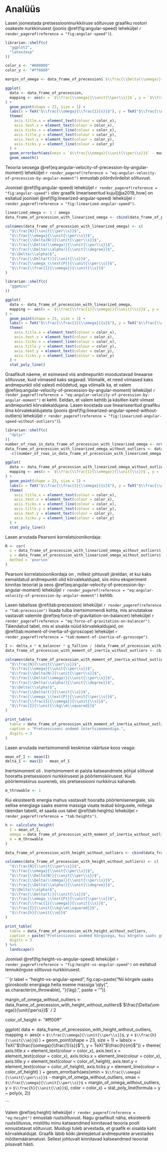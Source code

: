 \onecolumn

# Analüüs

Lasen joonestada pretsessiooninurkkiiruse sõltuvuse graafiku rootori osakeste nurkkiirusest (joonis \@ref(fig:angular-speed) leheküljel `r render_pageref(reference = "fig:angular-speed")`).

```r
librarian::shelf(c(
  "ggplot2",
  "latex2exp"
))

color_x <- "#008000"
color_y <- "#ff6600"                                                                                                                         

margin_of_omega <- data_frame_of_precession$`$\\frac{\\Delta(\\omega)}{\\unit{\\per\\s}}$` / 2         # 8

ggplot(
  data <- data_frame_of_precession,
  mapping <- aes(x = `$\\frac{\\omega}{\\unit{\\per\\s}}$`, y = `$\\frac{\\omega_\\text{P}}{\\unit{\\per\\s}}$`)
) +
  geom_point(shape = 23, size = 1) +
  labs(x = TeX("$\\frac{\\omega}{\\frac{1}{s}}$"), y = TeX("$\\frac{\\omega_P}{\\frac{1}{s}}$")) +
  theme(
    axis.title.x = element_text(colour = color_x),
    axis.text.x = element_text(colour = color_x),
    axis.ticks.x = element_line(colour = color_x),
    axis.title.y = element_text(colour = color_y),
    axis.text.y = element_text(colour = color_y),
    axis.ticks.y = element_line(colour = color_y)
  ) +
  geom_errorbarh(aes(xmin = `$\\frac{\\omega}{\\unit{\\per\\s}}$` - margin_of_omega, xmax = `$\\frac{\\omega}{\\unit{\\per\\s}}$` + margin_of_omega, y = `$\\frac{\\omega_\\text{P}}{\\unit{\\per\\s}}$`), color = color_x) +
  geom_smooth()

```
    
Teooria seosega \@ref(eq:angular-velocity-of-precession-by-angular-moment) leheküljel `r render_pageref(reference = "eq:angular-velocity-of-precession-by-angular-moment")` ennustab pöördvõrdelist sõltuvust.

Joonisel \@ref(fig:angular-speed) leheküljel `r render_pageref(reference = "fig:angular-speed")` olev graafik lineariseeritud kujul[@a2019_how] on esitatud joonisel \@ref(fig:linearized-angular-speed) leheküljel `r render_pageref(reference = "fig:linearized-angular-speed")`.

```r
linearized_omega <- 1 / omega
data_frame_of_precession_with_linearized_omega <- cbind(data_frame_of_precession, linearized_omega)

colnames(data_frame_of_precession_with_linearized_omega) <- c(
  "$\\frac{N}{\\unit{\\per\\s}}$",
  "$\\frac{\\omega}{\\unit{\\per\\s}}$",
  "$\\frac{\\Delta(N)}{\\unit{\\per\\s}}$",
  "$\\frac{\\Delta(\\omega)}{\\unit{\\per\\s}}$",
  "$\\frac{\\Delta(\\alpha)}{\\unit{\\degree}}$",
  "$\\Delta(\\alpha)$",
  "$\\frac{\\Delta(t)}{\\unit{\\s}}$",
  "$\\frac{\\omega_\\text{P}}{\\unit{\\per\\s}}$",
  "$\\frac{\\frac{1}{\\omega}}{\\unit{\\s}}$"
)

librarian::shelf(c(
  "ggpmisc"
))

ggplot(
  data <- data_frame_of_precession_with_linearized_omega,
  mapping <- aes(x = `$\\frac{\\frac{1}{\\omega}}{\\unit{\\s}}$`, y = `$\\frac{\\omega_\\text{P}}{\\unit{\\per\\s}}$`)
) +
  geom_point(shape = 23, size = 1) +
  labs(x = TeX("$\\frac{\\frac{1}{\\omega}}{s}$"), y = TeX("$\\frac{\\omega_P}{\\frac{1}{s}}$")) +
  theme(
    axis.title.x = element_text(colour = color_x),
    axis.text.x = element_text(colour = color_x),
    axis.ticks.x = element_line(colour = color_x),
    axis.title.y = element_text(colour = color_y),
    axis.text.y = element_text(colour = color_y),
    axis.ticks.y = element_line(colour = color_y)
  ) +
  stat_poly_line()

```

Graafikult näeme, et esimesed viis andmepunkti moodustavad lineaarse sõltuvuse, kuid viimased kaks segavad. Võimalik, et need viimased kaks andmepunkti olid valesti mõõdetud, aga võimalik ka, et valem \@ref(eq:angular-velocity-of-precession-by-angular-moment) leheküljel `r render_pageref(reference = "eq:angular-velocity-of-precession-by-angular-moment")` ei kehti. Eeldan, et valem kehtib ja käsitlen kaht viimast andmepunkti kõrvalekaldujana. Lasen koostada uue lineariseeritud graafiku ilma kõrvalekaldujateta (joonis \@ref(fig:linearized-angular-speed-without-outliers) leheküljel `r render_pageref(reference = "fig:linearized-angular-speed-without-outliers")`).

```r
librarian::shelf(c(
  "dplyr"
))
number_of_rows_in_data_frame_of_precession_with_linearized_omega <- nrow(data_frame_of_precession_with_linearized_omega)
data_frame_of_precession_with_linearized_omega_without_outliers <- data_frame_of_precession_with_linearized_omega[
  -c((number_of_rows_in_data_frame_of_precession_with_linearized_omega - 1):number_of_rows_in_data_frame_of_precession_with_linearized_omega), ]

ggplot(
  data <- data_frame_of_precession_with_linearized_omega_without_outliers,
  mapping <- aes(x = `$\\frac{\\frac{1}{\\omega}}{\\unit{\\s}}$`, y = `$\\frac{\\omega_\\text{P}}{\\unit{\\per\\s}}$`)
) +
  geom_point(shape = 23, size = 1) +
  labs(x = TeX("$\\frac{\\frac{1}{\\omega}}{s}$"), y = TeX("$\\frac{\\omega_P}{\\frac{1}{s}}$")) +
  theme(
    axis.title.x = element_text(colour = color_x),
    axis.text.x = element_text(colour = color_x),
    axis.ticks.x = element_line(colour = color_x),
    axis.title.y = element_text(colour = color_y),
    axis.text.y = element_text(colour = color_y),
    axis.ticks.y = element_line(colour = color_y)
  ) +
  stat_poly_line()

```

Lasen arvutada Pearsoni korrelatsioonikordaja:

```r
R <- cor(
  x = data_frame_of_precession_with_linearized_omega_without_outliers$`$\\frac{\\frac{1}{\\omega}}{\\unit{\\s}}$`,
  y = data_frame_of_precession_with_linearized_omega_without_outliers$`$\\frac{\\omega_\\text{P}}{\\unit{\\per\\s}}$`,
  method = 'pearson'
)

```

Pearsoni korrelatsioonikordaja on \num{`r as.character(signif(x = R, digits = 2))`}, millest johtuvalt järeldan, et kui kaks eemaldatud andmepunkti olid kõrvalekaldujad, siis minu eksperiment kinnitas teooriat ja seos \@ref(eq:angular-velocity-of-precession-by-angular-moment) leheküljel `r render_pageref(reference = "eq:angular-velocity-of-precession-by-angular-moment")` kehtib.

Lasen tabelisse \@ref(tab:precession) leheküljel `r render_pageref(reference = "tab:precession")` lisada tulba inertsimomendi kohta, mis arvutatakse vastavalt valemile \@ref(eq:force-of-gravitation-on-balancer) leheküljel `r render_pageref(reference = "eq:force-of-gravitation-on-balancer")`. Täiendatud tabel, mis ei sisalda nüüd kõrvalekaldujaid, on \@ref(tab:moment-of-inertia-of-gyroscope) leheküljel `r render_pageref(reference = "tab:moment-of-inertia-of-gyroscope")`.

```r
I <- delta_x * m_balancer * g_Tallinn / (data_frame_of_precession_with_linearized_omega_without_outliers$`$\\frac{\\omega_\\text{P}}{\\unit{\\per\\s}}$` * data_frame_of_precession_with_linearized_omega_without_outliers$`$\\frac{\\omega}{\\unit{\\per\\s}}$`)
data_frame_of_precession_with_moment_of_inertia_without_outliers <- cbind(data_frame_of_precession_with_linearized_omega_without_outliers, I)

colnames(data_frame_of_precession_with_moment_of_inertia_without_outliers) <- c(
  "$\\frac{N}{\\unit{\\per\\s}}$",
  "$\\frac{\\omega}{\\unit{\\per\\s}}$",
  "$\\frac{\\Delta(N)}{\\unit{\\per\\s}}$",
  "$\\frac{\\Delta(\\omega)}{\\unit{\\per\\s}}$",
  "$\\frac{\\Delta(\\alpha)}{\\unit{\\degree}}$",
  "$\\Delta(\\alpha)$",
  "$\\frac{\\Delta(t)}{\\unit{\\s}}$",
  "$\\frac{\\omega_\\text{P}}{\\unit{\\per\\s}}$",
  "$\\frac{\\frac{1}{\\omega}}{\\unit{\\s}}$",
  "$\\frac{I}{\\unit{\\kg\\m\\squared}}$"
)

print_table(
  table = data_frame_of_precession_with_moment_of_inertia_without_outliers,
  caption = "Pretsessiooni andmed intertsimomendiga.",
  digits = 3
)

```

Lasen arvutada inertsimomendi keskmise väärtuse koos veaga:

```r
mean_of_I <- mean(I)
delta_I <- max(I) - mean_of_I

```

Inertsimoment oli \qty{`r as.character(signif(x = mean_of_I, digits = 2))` \pm `r as.character(signif(x = delta_I, digits = 2))`}{\kg\m\squared}. Inertsimoment ei paista katseandmete põhjal sõltuvat hooratta pretsessiooni nurkkiirusest ja pöörlemiskiirusest. Kui pöörlemiskiirus suureneb, siis pretsessiooni nurkkiirus kahaneb.

```r
m_throwable <- 1

```

Kui eksisteerib energia mahus vastavalt hooratta pöörlemisenergiale, siis sellise energiaga saaks eseme massiga \qty{`r as.character(m_throwable)`}{\kg} visata teatud kõrgusele, millega täiendan tabelit, et saada uus tabel \@ref(tab:heights) leheküljel `r render_pageref(reference = "tab:heights")`.

```r
h <- calculate_height(
  I = mean_of_I,
  omega = data_frame_of_precession_with_moment_of_inertia_without_outliers$`$\\frac{\\omega}{\\unit{\\per\\s}}$`,
  m = m_throwable
)

data_frame_of_precession_with_height_without_outliers <- cbind(data_frame_of_precession_with_moment_of_inertia_without_outliers, h)

colnames(data_frame_of_precession_with_height_without_outliers) <- c(
  "$\\frac{N}{\\unit{\\per\\s}}$",
  "$\\frac{\\omega}{\\unit{\\per\\s}}$",
  "$\\frac{\\Delta(N)}{\\unit{\\per\\s}}$",
  "$\\frac{\\Delta(\\omega)}{\\unit{\\per\\s}}$",
  "$\\frac{\\Delta(\\alpha)}{\\unit{\\degree}}$",
  "$\\Delta(\\alpha)$",
  "$\\frac{\\Delta(t)}{\\unit{\\s}}$",
  "$\\frac{\\omega_\\text{P}}{\\unit{\\per\\s}}$",
  "$\\frac{\\frac{1}{\\omega}}{\\unit{\\s}}$",
  "$\\frac{I}{\\unit{\\kg\\m\\squared}}$",
  "$\\frac{h}{\\unit{\\m}}$"
)

print_table(
  table = data_frame_of_precession_with_height_without_outliers,
  caption = paste("Pretsessiooni andmed kõrgusega, kui kõrgele saaks güroskoobi energiaga heita eseme massiga \\qty{", as.character(m_throwable), "}{\\kg}.", paste = ""),
  digits = 3
) %>%
  landscape()

```

Joonisel \@ref(fig:height-vs-angular-speed) leheküljel `r render_pageref(reference = "fig:height-vs-angular-speed")` on esitatud lennukõrguse sõltuvus nurkkiirusest.

```{r label = "height-vs-angular-speed", fig.cap=paste("Nii kõrgele saaks güroskoobi energiaga heita eseme massiga \\qty{", as.character(m_throwable), "}{\\kg}.", paste = "")}

margin_of_omega_without_outliers <- data_frame_of_precession_with_height_without_outliers$`$\\frac{\\Delta(\\omega)}{\\unit{\\per\\s}}$` / 2

color_of_height <- "#ff00ff"

ggplot(
  data <- data_frame_of_precession_with_height_without_outliers,
  mapping <- aes(x = `$\\frac{\\omega}{\\unit{\\per\\s}}$`, y = `$\\frac{h}{\\unit{\\m}}$`)
) +
  geom_point(shape = 23, size = 1) +
  labs(x = TeX("$\\frac{\\omega}{\\frac{1}{s}}$"), y = TeX("$\\frac{h}{m}$")) +
  theme(
    axis.title.x = element_text(colour = color_x),
    axis.text.x = element_text(colour = color_x),
    axis.ticks.x = element_line(colour = color_x),
    axis.title.y = element_text(colour = color_of_height),
    axis.text.y = element_text(colour = color_of_height),
    axis.ticks.y = element_line(colour = color_of_height)
  ) +
  geom_errorbarh(aes(xmin = `$\\frac{\\omega}{\\unit{\\per\\s}}$` - margin_of_omega_without_outliers, xmax = `$\\frac{\\omega}{\\unit{\\per\\s}}$` + margin_of_omega_without_outliers, y = `$\\frac{h}{\\unit{\\m}}$`), color = color_x) +
  stat_poly_line(formula = y ~ poly(x, 2))

```

Valem \@ref(eq:height) leheküljel `r render_pageref(reference = "eq:height")` ennustab ruutsõltuvust. Nagu graafikult näha, eksisteerib ruutsõltuvus, mistõttu minu katseandmed kinnitavad teooria poolt ennustatavat sõltuvust. Muidugi tuleb arvestada, et graafik ei sisalda kaht kõrvalekaldujat. Graafik läbib kõiki järelejäetud andmepunkte arvestades mõõtemääramatust. Sellest johtuvalt kinnitavad katseandmed teooriat piisavalt hästi.

\twocolumn

